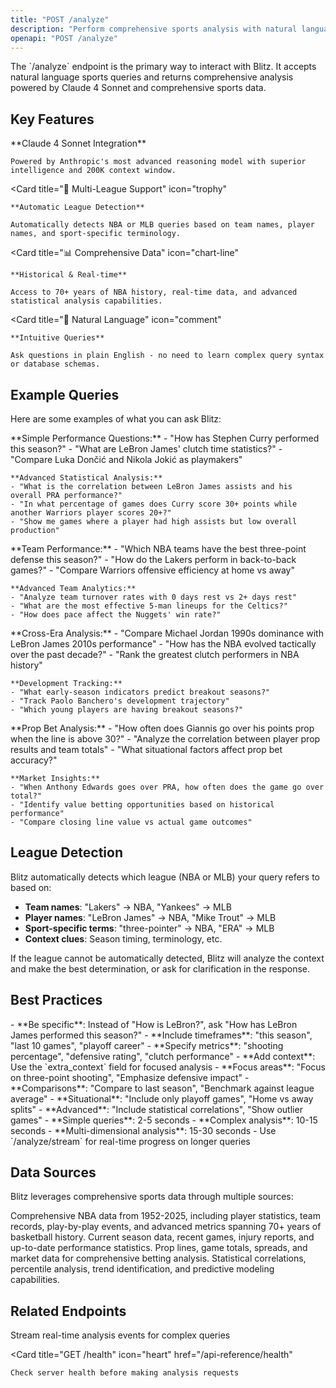 ```yaml
---
title: "POST /analyze"
description: "Perform comprehensive sports analysis with natural language queries"
openapi: "POST /analyze"
---
```


<Note>
  The `/analyze` endpoint is the primary way to interact with Blitz. It accepts natural language sports queries and returns comprehensive analysis powered by Claude 4 Sonnet and comprehensive sports data.
</Note>

## Key Features

<CardGroup cols={2}>
  <Card
    title="🤖 Advanced AI Reasoning"
    icon="brain"
  >
    **Claude 4 Sonnet Integration**
    
    Powered by Anthropic's most advanced reasoning model with superior intelligence and 200K context window.
  </Card>
  
  <Card
    title="🏀 Multi-League Support"
    icon="trophy"
  >
    **Automatic League Detection**
    
    Automatically detects NBA or MLB queries based on team names, player names, and sport-specific terminology.
  </Card>
  
  <Card
    title="📊 Comprehensive Data"
    icon="chart-line"
  >
    **Historical & Real-time**
    
    Access to 70+ years of NBA history, real-time data, and advanced statistical analysis capabilities.
  </Card>
  
  <Card
    title="🎯 Natural Language"
    icon="comment"
  >
    **Intuitive Queries**
    
    Ask questions in plain English - no need to learn complex query syntax or database schemas.
  </Card>
</CardGroup>

## Example Queries

Here are some examples of what you can ask Blitz:

<AccordionGroup>
  <Accordion icon="user" title="Player Analysis">
    **Simple Performance Questions:**
    - "How has Stephen Curry performed this season?"
    - "What are LeBron James' clutch time statistics?"
    - "Compare Luka Dončić and Nikola Jokić as playmakers"
    
    **Advanced Statistical Analysis:**
    - "What is the correlation between LeBron James assists and his overall PRA performance?"
    - "In what percentage of games does Curry score 30+ points while another Warriors player scores 20+?"
    - "Show me games where a player had high assists but low overall production"
  </Accordion>
  
  <Accordion icon="users" title="Team Analysis">
    **Team Performance:**
    - "Which NBA teams have the best three-point defense this season?"
    - "How do the Lakers perform in back-to-back games?"
    - "Compare Warriors offensive efficiency at home vs away"
    
    **Advanced Team Analytics:**
    - "Analyze team turnover rates with 0 days rest vs 2+ days rest"
    - "What are the most effective 5-man lineups for the Celtics?"
    - "How does pace affect the Nuggets' win rate?"
  </Accordion>
  
  <Accordion icon="chart-line" title="Historical & Comparative">
    **Cross-Era Analysis:**
    - "Compare Michael Jordan 1990s dominance with LeBron James 2010s performance"
    - "How has the NBA evolved tactically over the past decade?"
    - "Rank the greatest clutch performers in NBA history"
    
    **Development Tracking:**
    - "What early-season indicators predict breakout seasons?"
    - "Track Paolo Banchero's development trajectory"
    - "Which young players are having breakout seasons?"
  </Accordion>
  
  <Accordion icon="dollar-sign" title="Betting & Market Analysis">
    **Prop Bet Analysis:**
    - "How often does Giannis go over his points prop when the line is above 30?"
    - "Analyze the correlation between player prop results and team totals"
    - "What situational factors affect prop bet accuracy?"
    
    **Market Insights:**
    - "When Anthony Edwards goes over PRA, how often does the game go over total?"
    - "Identify value betting opportunities based on historical performance"
    - "Compare closing line value vs actual game outcomes"
  </Accordion>
</AccordionGroup>

## League Detection

Blitz automatically detects which league (NBA or MLB) your query refers to based on:

- **Team names**: "Lakers" → NBA, "Yankees" → MLB
- **Player names**: "LeBron James" → NBA, "Mike Trout" → MLB  
- **Sport-specific terms**: "three-pointer" → NBA, "ERA" → MLB
- **Context clues**: Season timing, terminology, etc.

<Note>
  If the league cannot be automatically detected, Blitz will analyze the context and make the best determination, or ask for clarification in the response.
</Note>

## Best Practices

<AccordionGroup>
  <Accordion icon="target" title="Crafting Effective Queries">
    - **Be specific**: Instead of "How is LeBron?", ask "How has LeBron James performed this season?"
    - **Include timeframes**: "this season", "last 10 games", "playoff career"
    - **Specify metrics**: "shooting percentage", "defensive rating", "clutch performance"
    - **Add context**: Use the `extra_context` field for focused analysis
  </Accordion>
  
  <Accordion icon="context" title="Using Extra Context">
    - **Focus areas**: "Focus on three-point shooting", "Emphasize defensive impact"
    - **Comparisons**: "Compare to last season", "Benchmark against league average"
    - **Situational**: "Include only playoff games", "Home vs away splits"
    - **Advanced**: "Include statistical correlations", "Show outlier games"
  </Accordion>
  
  <Accordion icon="clock" title="Response Times">
    - **Simple queries**: 2-5 seconds
    - **Complex analysis**: 10-15 seconds
    - **Multi-dimensional analysis**: 15-30 seconds
    - Use `/analyze/stream` for real-time progress on longer queries
  </Accordion>
</AccordionGroup>

## Data Sources

Blitz leverages comprehensive sports data through multiple sources:

<Steps>
  <Step title="Historical Database">
    Comprehensive NBA data from 1952-2025, including player statistics, team records, play-by-play events, and advanced metrics spanning 70+ years of basketball history.
  </Step>
  <Step title="Real-time Integration">
    Current season data, recent games, injury reports, and up-to-date performance statistics.
  </Step>
  <Step title="Betting Markets">
    Prop lines, game totals, spreads, and market data for comprehensive betting analysis.
  </Step>
  <Step title="Advanced Analytics">
    Statistical correlations, percentile analysis, trend identification, and predictive modeling capabilities.
  </Step>
</Steps>

## Related Endpoints

<CardGroup cols={2}>
  <Card
    title="POST /analyze/stream"
    icon="play"
    href="/api-reference/stream"
  >
    Stream real-time analysis events for complex queries
  </Card>
  
  <Card
    title="GET /health"
    icon="heart"
    href="/api-reference/health"
  >
    Check server health before making analysis requests
  </Card>
</CardGroup>